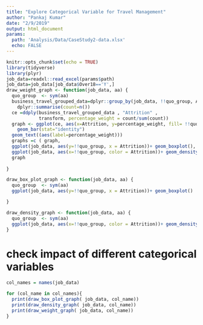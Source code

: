 ```yaml
---
title: "Explore Categorical Variable for Travel Management"
author: "Pankaj Kumar"
date: "2/9/2019"
output: html_document
params: 
  path: 'Analysis/Data/CaseStudy2-data.xlsx'
  echo: FALSE
---
```



```r
knitr::opts_chunk$set(echo = TRUE)
library(tidyverse)
library(plyr)
job_data=readxl::read_excel(params$path)
job_data=job_data[job_data$Over18=='Y',]
draw_weight_graph <- function(job_data, aa) {
  quo_group  <- sym(aa)
  business_travel_grouped_data=dplyr::group_by(job_data, !!quo_group, Attrition) %>%
    dplyr::summarise(count=n())  
  ce =ddply(business_travel_grouped_data , "Attrition" , 
            transform, percentage_weight = count/sum(count))
  graph <- ggplot(ce, aes(x=Attrition, y=percentage_weight, fill= !!quo_group))+
    geom_bar(stat="identity")
  geom_text((aes(label=percentage_weight)))
  graphs =c ( graph, 
  ggplot(job_data, aes(y=!!quo_group, x = Attrition))+ geom_boxplot(), 
  ggplot(job_data, aes(x=!!quo_group, color = Attrition))+ geom_density() ) 
  graph
  
}

draw_box_plot_graph <- function(job_data, aa) {
  quo_group  <- sym(aa)
  ggplot(job_data, aes(y=!!quo_group, x = Attrition))+ geom_boxplot()

}

draw_density_graph <- function(job_data, aa) {
  quo_group  <- sym(aa)
  ggplot(job_data, aes(x=!!quo_group, color = Attrition))+ geom_density() 
}
```


# check impact of different categorical variables  
```r
col_names = names(job_data)

for (col_name in col_names){
  print(draw_box_plot_graph( job_data, col_name))
  print(draw_density_graph( job_data, col_name))
  print(draw_weight_graph( job_data, col_name))
}
  
```


